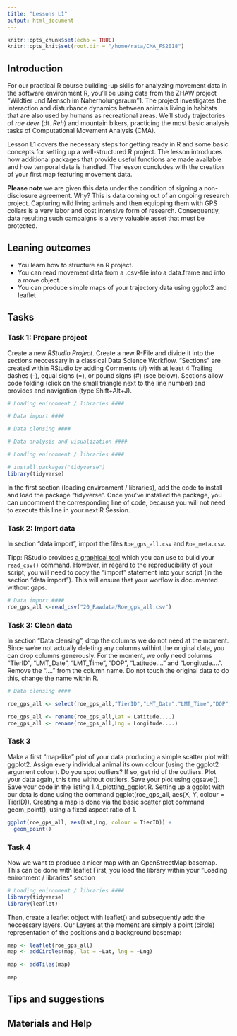 ```yaml
---
title: "Lessons L1"
output: html_document
---
```


```r
knitr::opts_chunk$set(echo = TRUE)
knitr::opts_knit$set(root.dir = "/home/rata/CMA_FS2018")
```


## Introduction

For our practical R course building-up skills for analyzing movement data in the software environment R, you'll be using data from the ZHAW project "Wildtier und Mensch im Naherholungsraum"1. The project investigates the interaction and disturbance dynamics between animals living in habitats that are also used by humans as recreational areas. We'll study trajectories of _roe deer_ (dt. _Reh_) and mountain bikers, practicing the most basic analysis tasks of Computational Movement Analysis (CMA). 

Lesson L1 covers the necessary steps for getting ready in R and some basic concepts for setting up a well-structured R project. The lesson introduces how additional packages that provide useful functions are made available and how temporal data is handled. The lesson concludes with the creation of your first map featuring movement data.


**Please note** we are given this data under the condition of signing a non-disclosure agreement. Why? This is data coming out of an ongoing research project. Capturing wild living animals and then equipping them with GPS collars is a very labor and cost intensive form of research. Consequently, data resulting such campaigns is a very valuable asset that must be protected.


## Leaning outcomes
- You learn how to structure an R project.
- You can read movement data from a .csv-file into a data.frame and into a move object.
- You can produce simple maps of your trajectory data using ggplot2 and leaflet


## Tasks

### Task 1: Prepare project

Create a new *RStudio Project*. Create a new R-File and divide it into the sections neccessary in a classical Data Science Workflow. "Sections" are created within RStudio by adding Comments (#) with at least 4 Trailing dashes (-), equal signs (=), or pound signs (#) (see below).  Sections allow code folding (click on the small triangle next to the line number) and provides and navigation (type Shift+Alt+J).

```r

# Loading enironment / libraries ####

# Data import ####

# Data clensing ####

# Data analysis and visualization ####

```


```r

# Loading enironment / libraries ####

# install.packages("tidyverse")
library(tidyverse)


```

In the first section (loading environment / libraries), add the code to install and load the package "tidyverse". Once you've installed the package, you can uncomment the corresponding line of code, because you will not need to execute this line in your next R Session. 



### Task 2: Import data

In section "data import", import the files `Roe_gps_all.csv` and `Roe_meta.csv`. 

Tipp: RStudio provides [a graphical tool](https://support.rstudio.com/hc/en-us/articles/218611977-Importing-Data-with-RStudio) which you can use to build your `read_csv()` command. However, in regard to the reproducibility of your script, you will need to copy the "import" statement into your script (in the section "data import"). This will ensure that your worflow is documented without gaps.


```r

# Data import ####
roe_gps_all <-read_csv("20_Rawdata/Roe_gps_all.csv")

```



### Task 3: Clean data

In section "Data clensing", drop the columns we do not need at the moment. Since we're not actually deleting any columns withint the original data, you can drop columns generously. For the moment, we only need columns "TierID", "LMT_Date", "LMT_Time", "DOP", "Latitude...." and "Longitude....". Remove the "...." from the column name. Do not touch the original data to do this, change the name within R.

```r
# Data clensing ####

roe_gps_all <- select(roe_gps_all,"TierID","LMT_Date","LMT_Time","DOP","Latitude....","Longitude....")

roe_gps_all <- rename(roe_gps_all,Lat = Latitude....)
roe_gps_all <- rename(roe_gps_all,Lng = Longitude....)
```





### Task 3
Make a first "map-like" plot of your data producing a simple scatter plot with ggplot2. Assign every individual animal its own colour (using the ggplot2 argument colour). Do you spot outliers? If so, get rid of the outliers. Plot your data again, this time without outliers. Save your plot using ggsave(). Save your code in the listing 1.4_plotting_ggplot.R. Setting up a ggplot with our data is done using the command ggplot(roe_gps_all, aes(X, Y, colour = TierID)). Creating a map is done via the basic scatter plot command geom_point(), using a fixed aspect ratio of 1.

```r

ggplot(roe_gps_all, aes(Lat,Lng, colour = TierID)) +
  geom_point()


```


### Task 4
Now we want to produce a nicer map with an OpenStreetMap basemap. This can be done with leaflet First, you load the library within your "Loading enironment / libraries" section

```r
# Loading enironment / libraries ####
library(tidyverse)
library(leaflet)
```

Then, create a leaflet object with leaflet() and subsequently add the neccessary layers. Our Layers at the moment are simply a point (circle) representation of the positions and a background basemap:

```r

map <- leaflet(roe_gps_all)
map <- addCircles(map, lat = ~Lat, lng = ~Lng)

map <- addTiles(map) 

map


```


## Tips and suggestions

## Materials and Help


